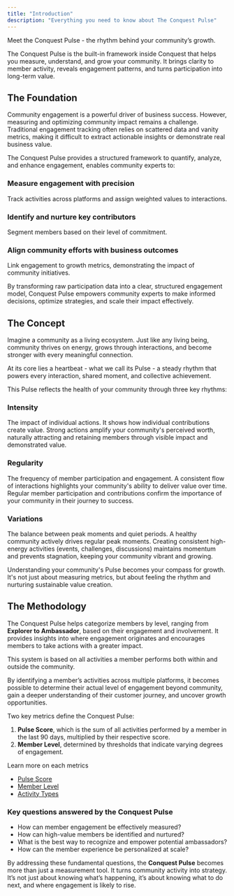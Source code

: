 ```yaml
---
title: "Introduction"
description: "Everything you need to know about The Conquest Pulse"
---
```


Meet the Conquest Pulse - the rhythm behind your community’s growth.

The Conquest Pulse is the built-in framework inside Conquest that helps you measure, understand, and grow your community. It brings clarity to member activity, reveals engagement patterns, and turns participation into long-term value.


## The Foundation

Community engagement is a powerful driver of business success. However, measuring and optimizing community impact remains a challenge. Traditional engagement tracking often relies on scattered data and vanity metrics, making it difficult to extract actionable insights or demonstrate real business value.

The Conquest Pulse provides a structured framework to quantify, analyze, and enhance engagement, enables community experts to:


### Measure engagement with precision

Track activities across platforms and assign weighted values to interactions.


### Identify and nurture key contributors

Segment members based on their level of commitment.


### Align community efforts with business outcomes

Link engagement to growth metrics, demonstrating the impact of community initiatives.

By transforming raw participation data into a clear, structured engagement model, Conquest Pulse empowers community experts to make informed decisions, optimize strategies, and scale their impact effectively.


## The Concept

Imagine a community as a living ecosystem. Just like any living being, community thrives on energy, grows through interactions, and become stronger with every meaningful connection.

At its core lies a heartbeat - what we call its Pulse - a steady rhythm that powers every interaction, shared moment, and collective achievement.

This Pulse reflects the health of your community through three key rhythms:


### Intensity

The impact of individual actions. It shows how individual contributions create value. Strong actions amplify your community's perceived worth, naturally attracting and retaining members through visible impact and demonstrated value.


### Regularity

The frequency of member participation and engagement. A consistent flow of interactions highlights your community's ability to deliver value over time. Regular member participation and contributions confirm the importance of your community in their journey to success.


### Variations

The balance between peak moments and quiet periods. A healthy community actively drives regular peak moments. Creating consistent high-energy activities (events, challenges, discussions) maintains momentum and prevents stagnation, keeping your community vibrant and growing.

Understanding your community's Pulse becomes your compass for growth. It's not just about measuring metrics, but about feeling the rhythm and nurturing sustainable value creation.


## The Methodology

The Conquest Pulse helps categorize members by level, ranging from **Explorer to Ambassador**, based on their engagement and involvement. It provides insights into where engagement originates and encourages members to take actions with a greater impact.

This system is based on all activities a member performs both within and outside the community.

By identifying a member’s activities across multiple platforms, it becomes possible to determine their actual level of engagement beyond community, gain a deeper understanding of their customer journey, and uncover growth opportunities.

Two key metrics define the Conquest Pulse: 

1. **Pulse Score**, which is the sum of all activities performed by a member in the last 90 days, multiplied by their respective score.
2. **Member Level**, determined by thresholds that indicate varying degrees of engagement.

Learn more on each metrics

- [Pulse Score](/conquest-pulse/pulse-score)
- [Member Level](/conquest-pulse/member-level)
- [Activity Types](/conquest-pulse/activity-types)

### Key questions answered by the Conquest Pulse

- How can member engagement be effectively measured?
- How can high-value members be identified and nurtured?
- What is the best way to recognize and empower potential ambassadors?
- How can the member experience be personalized at scale?

By addressing these fundamental questions, the **Conquest Pulse** becomes more than just a measurement tool. It turns community activity into strategy. It’s not just about knowing what’s happening, it’s about knowing what to do next, and where engagement is likely to rise.